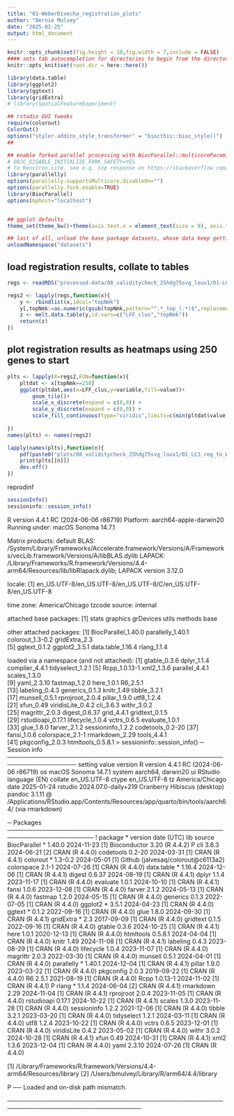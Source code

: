 ```yaml
---
title: "01-WeberDivecha_registration_plots"
author: "Bernie Mulvey"
date: "2025-01-25"
output: html_document
---
```


```r
knitr::opts_chunk$set(fig.height = 10,fig.width = 7,include = FALSE)
#### sets tab autocompletion for directories to begin from the directory containing the .Rproj session, instead of the script's directory if different
knitr::opts_knit$set(root.dir = here::here())

library(data.table)
library(ggplot2)
library(ggtext)
library(gridExtra)
# library(SpatialFeatureExperiment)

## rstudio GUI tweaks
require(colorout)
ColorOut()
options("styler.addins_style_transformer" = "biocthis::bioc_style()")
##

## enable forked parallel processing with BiocParallel::multicoreParam, future::, etc. seemed to need this a couple times, but otherwise havent so its here as a preventative measure. part of this is adding the line 
# OBJC_DISABLE_INITIALIZE_FORK_SAFETY=YES
# to Renviron.site. see e.g. top response on https://stackoverflow.com/questions/73638290/python-on-mac-is-it-safe-to-set-objc-disable-initialize-fork-safety-yes-globall 
library(parallelly)
options(parallelly.supportsMulticore.disableOn="")
options(parallelly.fork.enable=TRUE)
library(BiocParallel)
options(bphost="localhost")


## ggplot defaults
theme_set(theme_bw()+theme(axis.text.x = element_text(size = 9), axis.title.x = element_text(size = 8), axis.text.y = element_text(size = 8), axis.title.y = element_text(size =9), plot.title = element_markdown(size = 11,hjust=0.5), strip.text = element_text(size=11), legend.text = element_text(size=8), legend.title = element_text(size=9,hjust=0.5)))

## last of all, unload the base package datasets, whose data keep getting in the way of autocompletions (e.g., Theoph is priortized over TRUE)
unloadNamespace("datasets")
```

## load registration results, collate to tables
```r
regs <- readRDS("processed-data/08_validitycheck_25hdg75svg_louv1/01-LC3_registration_to_WeberDivecha23.RDS")

regs2 <- lapply(regs,function(x){
    y <- rbindlist(x,idcol="topNmk")
    y[,topNmk:=as.numeric(gsub(topNmk,pattern="^.*_top_(.*)$",replacement="\\1"))]
    z <- melt.data.table(y,id.vars=c("LFF_clus","topNmk"))
    return(z)
})
```


## plot registration results as heatmaps using 250 genes to start
```r
plts <- lapply(X=regs2,FUN=function(x){
    pltdat <- x[topNmk==250]
    ggplot(pltdat,aes(x=LFF_clus,y=variable,fill=value))+
        geom_tile()+
        scale_x_discrete(expand = c(0,0)) +
        scale_y_discrete(expand = c(0,0)) +
        scale_fill_continuous(type="viridis",limits=c(min(pltdat$value),max(pltdat$value)))
    
})
names(plts) <- names(regs2)

lapply(names(plts),function(n){
    pdf(paste0("plots/08_validitycheck_25hdg75svg_louv1/01_LC3_reg_to_WebDiv_",n,"top250.pdf"),height=8,width=10)
    print(plts[[n]])
    dev.off()
})
```

reprodinf 
```r
sessionInfo()
sessioninfo::session_info()
```
R version 4.4.1 RC (2024-06-06 r86719)
Platform: aarch64-apple-darwin20
Running under: macOS Sonoma 14.7.1

Matrix products: default
BLAS:   /System/Library/Frameworks/Accelerate.framework/Versions/A/Frameworks/vecLib.framework/Versions/A/libBLAS.dylib 
LAPACK: /Library/Frameworks/R.framework/Versions/4.4-arm64/Resources/lib/libRlapack.dylib;  LAPACK version 3.12.0

locale:
[1] en_US.UTF-8/en_US.UTF-8/en_US.UTF-8/C/en_US.UTF-8/en_US.UTF-8

time zone: America/Chicago
tzcode source: internal

attached base packages:
[1] stats     graphics  grDevices utils     methods   base     

other attached packages:
[1] BiocParallel_1.40.0 parallelly_1.40.1   colorout_1.3-0.2    gridExtra_2.3      
[5] ggtext_0.1.2        ggplot2_3.5.1       data.table_1.16.4   rlang_1.1.4        

loaded via a namespace (and not attached):
 [1] gtable_0.3.6      dplyr_1.1.4       compiler_4.4.1    tidyselect_1.2.1 
 [5] Rcpp_1.0.13-1     xml2_1.3.6        parallel_4.4.1    scales_1.3.0     
 [9] yaml_2.3.10       fastmap_1.2.0     here_1.0.1        R6_2.5.1         
[13] labeling_0.4.3    generics_0.1.3    knitr_1.49        tibble_3.2.1     
[17] munsell_0.5.1     rprojroot_2.0.4   pillar_1.9.0      utf8_1.2.4       
[21] xfun_0.49         viridisLite_0.4.2 cli_3.6.3         withr_3.0.2      
[25] magrittr_2.0.3    digest_0.6.37     grid_4.4.1        gridtext_0.1.5   
[29] rstudioapi_0.17.1 lifecycle_1.0.4   vctrs_0.6.5       evaluate_1.0.1   
[33] glue_1.8.0        farver_2.1.2      sessioninfo_1.2.2 codetools_0.2-20 
[37] fansi_1.0.6       colorspace_2.1-1  rmarkdown_2.29    tools_4.4.1      
[41] pkgconfig_2.0.3   htmltools_0.5.8.1
> sessioninfo::session_info()
─ Session info ──────────────────────────────────────────────────────────────────
 setting  value
 version  R version 4.4.1 RC (2024-06-06 r86719)
 os       macOS Sonoma 14.7.1
 system   aarch64, darwin20
 ui       RStudio
 language (EN)
 collate  en_US.UTF-8
 ctype    en_US.UTF-8
 tz       America/Chicago
 date     2025-01-24
 rstudio  2024.07.0-daily+219 Cranberry Hibiscus (desktop)
 pandoc   3.1.11 @ /Applications/RStudio.app/Contents/Resources/app/quarto/bin/tools/aarch64/ (via rmarkdown)

─ Packages ──────────────────────────────────────────────────────────────────────
 ! package      * version  date (UTC) lib source
   BiocParallel * 1.40.0   2024-11-23 [1] Bioconductor 3.20 (R 4.4.2)
 P cli            3.6.3    2024-06-21 [2] CRAN (R 4.4.0)
   codetools      0.2-20   2024-03-31 [1] CRAN (R 4.4.1)
   colorout     * 1.3-0.2  2024-05-01 [1] Github (jalvesaq/colorout@c6113a2)
   colorspace     2.1-1    2024-07-26 [1] CRAN (R 4.4.0)
   data.table   * 1.16.4   2024-12-06 [1] CRAN (R 4.4.1)
   digest         0.6.37   2024-08-19 [1] CRAN (R 4.4.1)
   dplyr          1.1.4    2023-11-17 [1] CRAN (R 4.4.0)
   evaluate       1.0.1    2024-10-10 [1] CRAN (R 4.4.1)
   fansi          1.0.6    2023-12-08 [1] CRAN (R 4.4.0)
   farver         2.1.2    2024-05-13 [1] CRAN (R 4.4.0)
   fastmap        1.2.0    2024-05-15 [1] CRAN (R 4.4.0)
   generics       0.1.3    2022-07-05 [1] CRAN (R 4.4.0)
   ggplot2      * 3.5.1    2024-04-23 [1] CRAN (R 4.4.0)
   ggtext       * 0.1.2    2022-09-16 [1] CRAN (R 4.4.0)
   glue           1.8.0    2024-09-30 [1] CRAN (R 4.4.1)
   gridExtra    * 2.3      2017-09-09 [1] CRAN (R 4.4.0)
   gridtext       0.1.5    2022-09-16 [1] CRAN (R 4.4.0)
   gtable         0.3.6    2024-10-25 [1] CRAN (R 4.4.1)
   here           1.0.1    2020-12-13 [1] CRAN (R 4.4.0)
   htmltools      0.5.8.1  2024-04-04 [1] CRAN (R 4.4.0)
   knitr          1.49     2024-11-08 [1] CRAN (R 4.4.1)
   labeling       0.4.3    2023-08-29 [1] CRAN (R 4.4.0)
   lifecycle      1.0.4    2023-11-07 [1] CRAN (R 4.4.0)
   magrittr       2.0.3    2022-03-30 [1] CRAN (R 4.4.0)
   munsell        0.5.1    2024-04-01 [1] CRAN (R 4.4.0)
   parallelly   * 1.40.1   2024-12-04 [1] CRAN (R 4.4.1)
   pillar         1.9.0    2023-03-22 [1] CRAN (R 4.4.0)
   pkgconfig      2.0.3    2019-09-22 [1] CRAN (R 4.4.0)
   R6             2.5.1    2021-08-19 [1] CRAN (R 4.4.0)
   Rcpp           1.0.13-1 2024-11-02 [1] CRAN (R 4.4.1)
 P rlang        * 1.1.4    2024-06-04 [2] CRAN (R 4.4.1)
   rmarkdown      2.29     2024-11-04 [1] CRAN (R 4.4.1)
   rprojroot      2.0.4    2023-11-05 [1] CRAN (R 4.4.0)
   rstudioapi     0.17.1   2024-10-22 [1] CRAN (R 4.4.1)
   scales         1.3.0    2023-11-28 [1] CRAN (R 4.4.0)
   sessioninfo    1.2.2    2021-12-06 [1] CRAN (R 4.4.0)
   tibble         3.2.1    2023-03-20 [1] CRAN (R 4.4.0)
   tidyselect     1.2.1    2024-03-11 [1] CRAN (R 4.4.0)
   utf8           1.2.4    2023-10-22 [1] CRAN (R 4.4.0)
   vctrs          0.6.5    2023-12-01 [1] CRAN (R 4.4.0)
   viridisLite    0.4.2    2023-05-02 [1] CRAN (R 4.4.0)
   withr          3.0.2    2024-10-28 [1] CRAN (R 4.4.1)
   xfun           0.49     2024-10-31 [1] CRAN (R 4.4.1)
   xml2           1.3.6    2023-12-04 [1] CRAN (R 4.4.0)
   yaml           2.3.10   2024-07-26 [1] CRAN (R 4.4.0)

 [1] /Library/Frameworks/R.framework/Versions/4.4-arm64/Resources/library
 [2] /Users/bmulvey/Library/R/arm64/4.4/library

 P ── Loaded and on-disk path mismatch.

─────────────────────────────────────────────────────────────────────────────────

